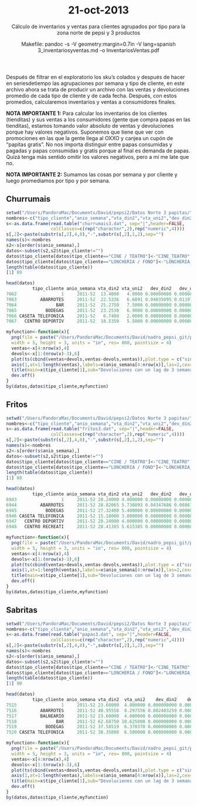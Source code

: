 % 21-oct-2013
% Cálculo de inventarios y ventas para clientes agrupados por tipo para la zona norte de pepsi y 3 productos
% Makefile: pandoc -s -V geometry:margin=0.7in -V lang=spanish 3_inventariosyventas.md -o InventariosVentas.pdf

Después de filtrar en el exploratorio los sku's colados y después de hacer en seriesdetiempo 
las agrupaciones por semana y tipo de cliente, en este archivo ahora se trata de producir 
un archivo con las ventas y devoluciones promedio de cada tipo de cliente y de cada fecha. 
Después, con estos promedios, calcularemos inventarios y ventas a consumidores finales.

**NOTA IMPORTANTE 1:** Para calcular los inventarios de los clientes (tienditas) y sus ventas a los
consumidores (gente que compra papas en las tienditas), estamos tomando valor absoluto de ventas y 
devoluciones porque hay valores negativos. Suponemos que tiene que ver con promociones en las que la
gente llega al OXXO y canjea un cupón de "papitas gratis". No nos importa distinguir entre papas 
consumidas y pagadas y papas consumidas y gratis porque al final es demanda de papas. Quizá tenga más
sentido omitir los valores negativos, pero a mí me late que no.

**NOTA IMPORTANTE 2:** Sumamos las cosas por semana y por cliente y luego promediamos por tipo y por
semana.


Churrumais
--------------------------------------------------------------------------------------------------

```r
setwd("/Users/PandoraMac/Documents/David/pepsi2/Datos Norte 3 papitas/")
nombres<-c("tipo_cliente","anio_semana","vta_din2","vta_uni2","dev_din2","dev_uni2")
s<-as.data.frame(read.table("churrumais3.dat", sep="|",header=FALSE,
                 colClasses=c(rep("character",2),rep("numeric",4))))
s[,2]<-paste(substr(s[,2],4,8),"-",substr(s[,2],1,2),sep="")
names(s)<-nombres
s2<-s[order(s$anio_semana),]
datos<-subset(s2,s2$tipo_cliente!="")
datos$tipo_cliente[datos$tipo_cliente=="CINE / TEATRO"]<-"CINE_TEATRO"
datos$tipo_cliente[datos$tipo_cliente=="LONCHERIA / FOND"]<-"LONCHERIA_FONDA"
length(table(datos$tipo_cliente))
[1] 89

head(datos)
          tipo_cliente anio_semana vta_din2 vta_uni2   dev_din2   dev_uni2
7062                 1     2011-52  13.4800   4.0000 0.00000000 0.00000000
7063         ABARROTES     2011-52  22.5336   6.6891 0.04035095 0.01197358
7064               BAR     2011-52  25.2750   7.5000 0.00000000 0.00000000
7065           BODEGAS     2011-52  23.2530   6.9000 0.00000000 0.00000000
7066 CASETA TELEFONICA     2011-52   6.7400   2.0000 0.00000000 0.00000000
7067   CENTRO DEPORTIV     2011-52  18.5350   5.5000 0.00000000 0.00000000

myfunction<-function(x){
  png(file = paste("/Users/PandoraMac/Documents/David/nadro_pepsi_git/pepsi/Exploratorio datos 2 norte/images/churrumais/venta_dev_",paste(unlist(strsplit(x$tipo_cliente[1]," ")),collapse=""),".png",sep=""),
  width = 5, height = 3, units = "in", res= 800, pointsize = 4)
  ventas<-x[4:nrow(x),4]
  devols<-x[1:(nrow(x)-3),6]
  plot(ts(cbind(ventas+devols,ventas-devols,ventas)),plot.type = c("single"),col=c("red","blue","black"),,xaxt = "n")
  axis(1,at=1:length(ventas),labels=x$anio_semana[4:nrow(x)],las=2,cex=.2)
  title(main=x$tipo_cliente[1],sub="Devoluciones con un lag de 3 semanas")
  dev.off()
}
by(datos,datos$tipo_cliente,myfunction)

```



Fritos
--------------------------------------------------------------------------------------------------

```r
setwd("/Users/PandoraMac/Documents/David/pepsi2/Datos Norte 3 papitas/")
nombres<-c("tipo_cliente","anio_semana","vta_din2","vta_uni2","dev_din2","dev_uni2")
s<-as.data.frame(read.table("fritos3.dat", sep="|",header=FALSE,
                 colClasses=c(rep("character",2),rep("numeric",4))))
s[,2]<-paste(substr(s[,2],4,8),"-",substr(s[,2],1,2),sep="")
names(s)<-nombres
s2<-s[order(s$anio_semana),]
datos<-subset(s2,s2$tipo_cliente!="")
datos$tipo_cliente[datos$tipo_cliente=="CINE / TEATRO"]<-"CINE_TEATRO"
datos$tipo_cliente[datos$tipo_cliente=="LONCHERIA / FOND"]<-"LONCHERIA_FONDA"
length(table(datos$tipo_cliente))
[1] 88

head(datos)
          tipo_cliente anio_semana vta_din2 vta_uni2   dev_din2   dev_uni2
6943                 1     2011-52 20.24000 4.000000 0.00000000 0.00000000
6944         ABARROTES     2011-52 28.82065 5.730893 0.04347686 0.00861141
6945           BODEGAS     2011-52 27.32400 5.400000 0.00000000 0.00000000
6946 CASETA TELEFONICA     2011-52 15.18000 3.000000 0.00000000 0.00000000
6947   CENTRO DEPORTIV     2011-52 20.24000 4.000000 0.00000000 0.00000000
6948   CENTRO RECREATI     2011-52 28.41385 5.615385 0.00000000 0.00000000

myfunction<-function(x){
  png(file = paste("/Users/PandoraMac/Documents/David/nadro_pepsi_git/pepsi/Exploratorio datos 2 norte/images/fritos/venta_dev_",paste(unlist(strsplit(x$tipo_cliente[1]," ")),collapse=""),".png",sep=""),
  width = 5, height = 3, units = "in", res= 800, pointsize = 4)
  ventas<-x[4:nrow(x),4]
  devols<-x[1:(nrow(x)-3),6]
  plot(ts(cbind(ventas+devols,ventas-devols,ventas)),plot.type = c("single"),col=c("red","blue","black"),,xaxt = "n")
  axis(1,at=1:length(ventas),labels=x$anio_semana[4:nrow(x)],las=2,cex=.2)
  title(main=x$tipo_cliente[1],sub="Devoluciones con un lag de 3 semanas")
  dev.off()
}
by(datos,datos$tipo_cliente,myfunction)

```



Sabritas
--------------------------------------------------------------------------------------------------

```r
setwd("/Users/PandoraMac/Documents/David/pepsi2/Datos Norte 3 papitas/")
nombres<-c("tipo_cliente","anio_semana","vta_din2","vta_uni2","dev_din2","dev_uni2")
s<-as.data.frame(read.table("papas3.dat", sep="|",header=FALSE,
                 colClasses=c(rep("character",2),rep("numeric",4))))
s[,2]<-paste(substr(s[,2],4,8),"-",substr(s[,2],1,2),sep="")
names(s)<-nombres
s2<-s[order(s$anio_semana),]
datos<-subset(s2,s2$tipo_cliente!="")
datos$tipo_cliente[datos$tipo_cliente=="CINE / TEATRO"]<-"CINE_TEATRO"
datos$tipo_cliente[datos$tipo_cliente=="LONCHERIA / FOND"]<-"LONCHERIA_FONDA"
length(table(datos$tipo_cliente))
[1] 90

head(datos)
          tipo_cliente anio_semana vta_din2  vta_uni2    dev_din2    dev_uni2
7515                 1     2011-52 23.60000  4.000000 0.000000000 0.000000000
7516         ABARROTES     2011-52 48.95558  8.297556 0.002403259 0.000407332
7517         BALNEARIO     2011-52 23.60000  4.000000 0.000000000 0.000000000
7518               BAR     2011-52 62.68750 10.625000 0.000000000 0.000000000
7519           BODEGAS     2011-52 37.58519  6.370370 0.000000000 0.000000000
7520 CASETA TELEFONICA     2011-52 38.35000  6.500000 0.000000000 0.000000000

myfunction<-function(x){
  png(file = paste("/Users/PandoraMac/Documents/David/nadro_pepsi_git/pepsi/Exploratorio datos 2 norte/images/papas/venta_dev_",paste(unlist(strsplit(x$tipo_cliente[1]," ")),collapse=""),".png",sep=""),
  width = 5, height = 3, units = "in", res= 800, pointsize = 4)
  ventas<-x[4:nrow(x),4]
  devols<-x[1:(nrow(x)-3),6]
  plot(ts(cbind(ventas+devols,ventas-devols,ventas)),plot.type = c("single"),col=c("blue","red","black"),,xaxt = "n")
  axis(1,at=1:length(ventas),labels=x$anio_semana[4:nrow(x)],las=2,cex=.2)
  title(main=x$tipo_cliente[1],sub="Devoluciones con un lag de 3 semanas")
  dev.off()
}
by(datos,datos$tipo_cliente,myfunction)
```